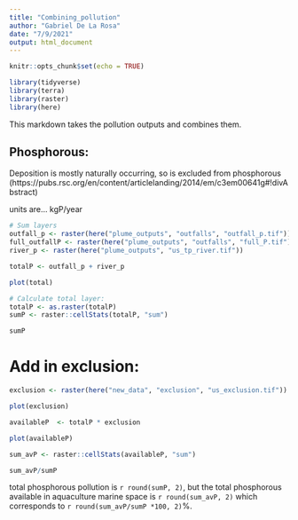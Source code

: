 ```yaml
---
title: "Combining_pollution"
author: "Gabriel De La Rosa"
date: "7/9/2021"
output: html_document
---
```


```r
knitr::opts_chunk$set(echo = TRUE)

library(tidyverse)
library(terra)
library(raster)
library(here)
```

This markdown takes the pollution outputs and combines them.

## Phosphorous:

Deposition is mostly naturally occurring, so is excluded from phosphorous (https://pubs.rsc.org/en/content/articlelanding/2014/em/c3em00641g#!divAbstract)

units are... kgP/year


```r
# Sum layers
outfall_p <- raster(here("plume_outputs", "outfalls", "outfall_p.tif"))
full_outfallP <- raster(here("plume_outputs", "outfalls", "full_P.tif"))
river_p <- raster(here("plume_outputs", "us_tp_river.tif"))

totalP <- outfall_p + river_p

plot(total)

# Calculate total layer:
totalP <- as.raster(totalP)
sumP <- raster::cellStats(totalP, "sum")

sumP
```
# Add in exclusion:

```r
exclusion <- raster(here("new_data", "exclusion", "us_exclusion.tif"))

plot(exclusion)

availableP  <- totalP * exclusion

plot(availableP)

sum_avP <- raster::cellStats(availableP, "sum")

sum_avP/sumP
```

total phosphorous pollution is  `r round(sumP, 2)`, but the total phosphorous available in aquaculture marine space is `r round(sum_avP, 2)` which corresponds to `r round(sum_avP/sumP *100, 2)`%.




